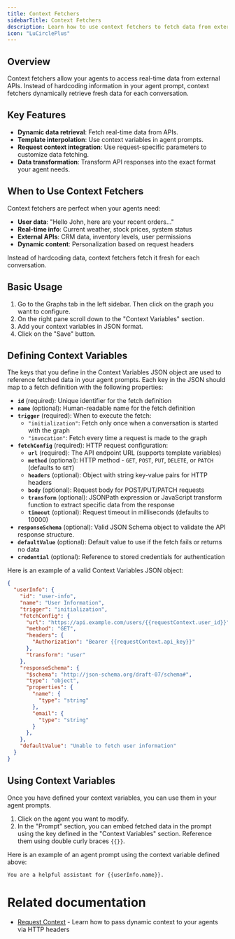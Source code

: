 ```yaml
---
title: Context Fetchers
sidebarTitle: Context Fetchers
description: Learn how to use context fetchers to fetch data from external sources and make it available to your agents
icon: "LuCirclePlus"
---
```


## Overview

Context fetchers allow your agents to access real-time data from external APIs. Instead of hardcoding information in your agent prompt, context fetchers dynamically retrieve fresh data for each conversation.

## Key Features

- **Dynamic data retrieval**: Fetch real-time data from APIs.
- **Template interpolation**: Use context variables in agent prompts.
- **Request context integration**: Use request-specific parameters to customize data fetching.
- **Data transformation**: Transform API responses into the exact format your agent needs.

## When to Use Context Fetchers

Context fetchers are perfect when your agents need:
- **User data**: "Hello John, here are your recent orders..."
- **Real-time info**: Current weather, stock prices, system status
- **External APIs**: CRM data, inventory levels, user permissions
- **Dynamic content**: Personalization based on request headers

Instead of hardcoding data, context fetchers fetch it fresh for each conversation.

## Basic Usage

1. Go to the Graphs tab in the left sidebar. Then click on the graph you want to configure.
2. On the right pane scroll down to the "Context Variables" section.
3. Add your context variables in JSON format.
4. Click on the "Save" button.

## Defining Context Variables

The keys that you define in the Context Variables JSON object are used to reference fetched data in your agent prompts.
Each key in the JSON should map to a fetch definition with the following properties:

- **`id`** (required): Unique identifier for the fetch definition
- **`name`** (optional): Human-readable name for the fetch definition
- **`trigger`** (required): When to execute the fetch:
  - `"initialization"`: Fetch only once when a conversation is started with the graph
  - `"invocation"`: Fetch every time a request is made to the graph
- **`fetchConfig`** (required): HTTP request configuration:
  - **`url`** (required): The API endpoint URL (supports template variables)
  - **`method`** (optional): HTTP method - `GET`, `POST`, `PUT`, `DELETE`, or `PATCH` (defaults to `GET`)
  - **`headers`** (optional): Object with string key-value pairs for HTTP headers
  - **`body`** (optional): Request body for POST/PUT/PATCH requests
  - **`transform`** (optional): JSONPath expression or JavaScript transform function to extract specific data from the response
  - **`timeout`** (optional): Request timeout in milliseconds (defaults to 10000)
- **`responseSchema`** (optional): Valid JSON Schema object to validate the API response structure.
- **`defaultValue`** (optional): Default value to use if the fetch fails or returns no data
- **`credential`** (optional): Reference to stored credentials for authentication

Here is an example of a valid Context Variables JSON object:
```json
{
  "userInfo": {
    "id": "user-info",
    "name": "User Information",
    "trigger": "initialization",
    "fetchConfig": {
      "url": "https://api.example.com/users/{{requestContext.user_id}}",
      "method": "GET",
      "headers": {
        "Authorization": "Bearer {{requestContext.api_key}}"
      },
      "transform": "user"
    },
    "responseSchema": {
      "$schema": "http://json-schema.org/draft-07/schema#",
      "type": "object",
      "properties": {
        "name": {
          "type": "string"
        },
        "email": {
          "type": "string"
        }
      },
    },
    "defaultValue": "Unable to fetch user information"
  }
}
```

## Using Context Variables
Once you have defined your context variables, you can use them in your agent prompts.
1. Click on the agent you want to modify.
2. In the "Prompt" section, you can embed fetched data in the prompt using the key defined in the "Context Variables" section. Reference them using double curly braces `{{}}`.

Here is an example of an agent prompt using the context variable defined above:

```
You are a helpful assistant for {{userInfo.name}}.
```

# Related documentation

- [Request Context](/visual-builder/request-context) - Learn how to pass dynamic context to your agents via HTTP headers